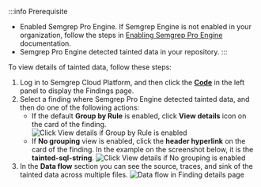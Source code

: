 :::info Prerequisite
- Enabled Semgrep Pro Engine. If Semgrep Engine is not enabled in your organization, follow the steps in [Enabling Semgrep Pro Engine](/deepsemgrep/deepsemgrep-introduction/#enabling-semgrep-pro-engine-in-semgrep-cloud-platform) documentation.
- Semgrep Pro Engine detected tainted data in your repository.
:::

To view details of tainted data, follow these steps:
1. Log in to Semgrep Cloud Platform, and then click the **[Code](https://semgrep.dev/orgs/-/findings)** in the left panel to display the Findings page.
1. Select a finding where Semgrep Pro Engine detected tainted data, and then do one of the following actions:
    - If the default **Group by Rule** is enabled, click <i class="fa-regular fa-window-restore"></i> **View details** icon on the card of the finding.
        ![Click View details if Group by Rule is enabled](/img/cloud-platform-findings-group-by-rule-view-details.png)<br />
    - If **No grouping** view is enabled, click the **header hyperlink** on the card of the finding. In the example on the screenshot below, it is the **tainted-sql-string**.
        ![Click View details if No grouping is enabled](/img/cloud-platform-findings-no-grouping-view-details.png)<br />
1. In the <i class="fa-solid fa-droplet"></i> **Data flow** <i class="fa-regular fa-circle-info"></i> section you can see the source, traces, and sink of the tainted data across multiple files.
    ![Data flow in Finding details page](/img/cloud-platform-findings-details-data-flow.png)<br />
